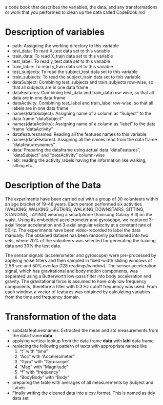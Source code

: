a code book that describes the variables, 
the data, and 
any transformations or work 
that you performed to clean up the data called CodeBook.md

# Description of variables

* path: Assigning the working directory to this variable
* test_data: To read X_test data set to this variable
* train_data: To read X_train data set to this variable
* test_label: To read y_test data set to this variable
* train_lable: To read y_train data set to this variable
* test_subjects: To read the subject_test data set to this variable
* train_subjects: To read the subject_train data set to this variable
* dataSubject: Combining test_subjects and train_subjects row-wise, so that all subjects are in one data frame
* dataFeatures: Combining test_data and train_data row-wise, so that all data are in one data frame
* dataActivity: Combining test_label and train_label row-wise, so that all labels are in one data frame
* names(dataSubject): Assigning name of a column as "Subject" to the data frame "dataSubject"
* names(dataActivity): Assigning name of a column as "label" to the data frame "dataActivity"
* datafeaturesnames: Reading all the features names to this variable 
* names(dataFeatures): Assigning all the names read from the data frame "datafeaturesnames"
* data: Preparing the dataframe using actual data "dataFeatures", "dataSubject" and "dataActivity" column-wise
* labl: reading the activity_labels having the information like walking, sitting etc.,

# Description of the Data

The experiments have been carried out with a group of 30 volunteers within an age bracket of 19-48 years. Each person performed six activities (WALKING, WALKING_UPSTAIRS, WALKING_DOWNSTAIRS, SITTING, STANDING, LAYING) wearing a smartphone (Samsung Galaxy S II) on the waist. Using its embedded accelerometer and gyroscope, we captured 3-axial linear acceleration and 3-axial angular velocity at a constant rate of 50Hz. The experiments have been video-recorded to label the data manually. The obtained dataset has been randomly partitioned into two sets, where 70% of the volunteers was selected for generating the training data and 30% the test data. 

The sensor signals (accelerometer and gyroscope) were pre-processed by applying noise filters and then sampled in fixed-width sliding windows of 2.56 sec and 50% overlap (128 readings/window). The sensor acceleration signal, which has gravitational and body motion components, was separated using a Butterworth low-pass filter into body acceleration and gravity. The gravitational force is assumed to have only low frequency components, therefore a filter with 0.3 Hz cutoff frequency was used. From each window, a vector of features was obtained by calculating variables from the time and frequency domain.

# Transformation of the data
* subdatafeaturesnames: Extracted the mean and std measurements from the data frame **data**
* applying vertical lookup from the data frame **data** with **labl** data frame
* replacing the following pattern of texts with appropriate names like
    1) "t" with "time"
    2) "Acc" with "Accelerometer"
    3) "Gyro" with "Gyroscope"
    4) "Mag" with "Magnitude"
    5) "f" with "frequency"
    6) "BodyBody" with "Body"
* preparing the table with averages of all measurements by Subject and Labels
* Finally writing the cleaned data into a csv format.  This is named as tidy data set